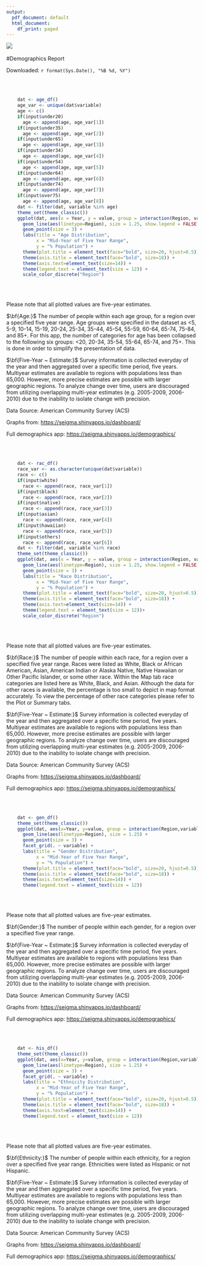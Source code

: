 ---
output:
  pdf_document: default
  html_document: 
    df_print: paged
---

![](logo.jpg)\  
 

#Demographics Report

Downloaded: `r format(Sys.Date(), "%B %d, %Y")`


<br><br>

```{r, echo=FALSE}
    dat <- age_df()
    age_var <- unique(dat$variable)
    age <- c()
    if(input$under20)
      age <- append(age, age_var[1])
    if(input$under35)
      age <- append(age, age_var[2])
    if(input$under65)
      age <- append(age, age_var[3])
    if(input$under34)
      age <- append(age, age_var[4])
    if(input$under54)
      age <- append(age, age_var[5])
    if(input$under64)
      age <- append(age, age_var[6])
    if(input$under74)
      age <- append(age, age_var[7])
    if(input$over75)
      age <- append(age, age_var[8])
    dat <- filter(dat, variable %in% age)
    theme_set(theme_classic())
    ggplot(dat, aes(x = Year, y = value, group = interaction(Region, variable), colour = interaction(Region, variable))) +
      geom_line(aes(linetype=Region), size = 1.25, show.legend = FALSE) + 
      geom_point(size = 3) + 
      labs(title = "Age Distribution", 
           x = "Mid-Year of Five Year Range",
           y = "% Population") + 
      theme(plot.title = element_text(face="bold", size=20, hjust=0.5)) +
      theme(axis.title = element_text(face="bold", size=18)) +
      theme(axis.text=element_text(size=14)) + 
      theme(legend.text = element_text(size = 12)) + 
      scale_color_discrete("Region")
```


<br><br>

Please note that all plotted values are five-year estimates.

$\bf{Age:}$ The number of people within each age group, for a region over a specified five year range. Age groups were specified in the dataset as <5, 5-9, 10-14, 15-19, 20-24, 25-34, 35-44, 45-54, 55-59, 60-64, 65-74, 75-84, and 85+. For this app, the number of categories for age has been collapsed to the following six groups: <20, 20-34, 35-54, 55-64, 65-74, and 75+. This is done in order to simplify the presentation of data. 

$\bf{Five-Year ~ Estimate:}$ Survey information is collected everyday of the year and then aggregated over a specific time period, five years. Multiyear estimates are available to regions with populations less than 65,000. However, more precise estimates are possible with larger geographic regions. To analyze change over time, users are discouraged from utilizing overlapping multi-year estimates (e.g. 2005-2009, 2006-2010) due to the inability to isolate change with precision.



Data Source: American Community Survey (ACS)

Graphs from: [https://seigma.shinyapps.io/dashboard/](https://seigma.shinyapps.io/dashboard/)

Full demographics app: [https://seigma.shinyapps.io/demographics/](https://seigma.shinyapps.io/demographics/)

<br><br>


```{r, echo=FALSE}
    dat <- rac_df()
    race_var <- as.character(unique(dat$variable))
    race <- c()
    if(input$white)
      race <- append(race, race_var[1])
    if(input$black)
      race <- append(race, race_var[2])
    if(input$native)
      race <- append(race, race_var[3])
    if(input$asian)
      race <- append(race, race_var[4])
    if(input$hawaiian)
      race <- append(race, race_var[5])
    if(input$others)
      race <- append(race, race_var[6])
    dat <- filter(dat, variable %in% race)
    theme_set(theme_classic())
    ggplot(dat, aes(x = Year, y = value, group = interaction(Region, variable), colour = interaction(Region, variable))) +
      geom_line(aes(linetype=Region), size = 1.25, show.legend = FALSE) + 
      geom_point(size = 3) + 
      labs(title = "Race Distribution", 
           x = "Mid-Year of Five Year Range",
           y = "% Population") + 
      theme(plot.title = element_text(face="bold", size=20, hjust=0.5)) +
      theme(axis.title = element_text(face="bold", size=18)) +
      theme(axis.text=element_text(size=14)) + 
      theme(legend.text = element_text(size = 12))+ 
      scale_color_discrete("Region")
```

<br><br>

Please note that all plotted values are five-year estimates.

$\bf{Race:}$ The number of people within each race, for a region over a specified five year range. Races were listed as White, Black or African American, Asian, American Indian or Alaska Native, Native Hawaiian or Other Pacific Islander, or some other race. Within the Map tab race categories are listed here as White, Black, and Asian. Although the data for other races is available, the percentage is too small to depict in map format accurately. To view the percentage of other race categories please refer to the Plot or Summary tabs.

$\bf{Five-Year ~ Estimate:}$ Survey information is collected everyday of the year and then aggregated over a specific time period, five years. Multiyear estimates are available to regions with populations less than 65,000. However, more precise estimates are possible with larger geographic regions. To analyze change over time, users are discouraged from utilizing overlapping multi-year estimates (e.g. 2005-2009, 2006-2010) due to the inability to isolate change with precision.


Data Source: American Community Survey (ACS)

Graphs from: [https://seigma.shinyapps.io/dashboard/](https://seigma.shinyapps.io/dashboard/)

Full demographics app: [https://seigma.shinyapps.io/demographics/](https://seigma.shinyapps.io/demographics/)

<br><br>


```{r, echo=FALSE}
    dat <- gen_df() 
    theme_set(theme_classic())
    ggplot(dat, aes(x=Year, y=value, group = interaction(Region,variable), colour = Region, label = value)) +
      geom_line(aes(linetype=Region), size = 1.25) + 
      geom_point(size = 3) + 
      facet_grid(. ~ variable) + 
      labs(title = "Gender Distribution", 
           x = "Mid-Year of Five Year Range",
           y = "% Population") + 
      theme(plot.title = element_text(face="bold", size=20, hjust=0.5)) +
      theme(axis.title = element_text(face="bold", size=18)) +
      theme(axis.text=element_text(size=14)) + 
      theme(legend.text = element_text(size = 12))
```

<br><br>

Please note that all plotted values are five-year estimates.

$\bf{Gender:}$ The number of people within each gender, for a region over a specified five year range.

$\bf{Five-Year ~ Estimate:}$ Survey information is collected everyday of the year and then aggregated over a specific time period, five years. Multiyear estimates are available to regions with populations less than 65,000. However, more precise estimates are possible with larger geographic regions. To analyze change over time, users are discouraged from utilizing overlapping multi-year estimates (e.g. 2005-2009, 2006-2010) due to the inability to isolate change with precision.


Data Source: American Community Survey (ACS)

Graphs from: [https://seigma.shinyapps.io/dashboard/](https://seigma.shinyapps.io/dashboard/)

Full demographics app: [https://seigma.shinyapps.io/demographics/](https://seigma.shinyapps.io/demographics/)

<br><br>

```{r, echo=FALSE}
    dat <- his_df() 
    theme_set(theme_classic())
    ggplot(dat, aes(x=Year, y=value, group = interaction(Region,variable), colour = Region)) +
      geom_line(aes(linetype=Region), size = 1.25) + 
      geom_point(size = 3) + 
      facet_grid(. ~ variable) + 
      labs(title = "Ethnicity Distribution", 
           x = "Mid-Year of Five Year Range",
           y = "% Population") + 
      theme(plot.title = element_text(face="bold", size=20, hjust=0.5)) +
      theme(axis.title = element_text(face="bold", size=18)) +
      theme(axis.text=element_text(size=14)) + 
      theme(legend.text = element_text(size = 12))
```


<br><br>

Please note that all plotted values are five-year estimates.

$\bf{Ethnicity:}$ The number of people within each ethnicity, for a region over a specified five year range. Ethnicities were listed as Hispanic or not Hispanic.

$\bf{Five-Year ~ Estimate:}$ Survey information is collected everyday of the year and then aggregated over a specific time period, five years. Multiyear estimates are available to regions with populations less than 65,000. However, more precise estimates are possible with larger geographic regions. To analyze change over time, users are discouraged from utilizing overlapping multi-year estimates (e.g. 2005-2009, 2006-2010) due to the inability to isolate change with precision.


Data Source: American Community Survey (ACS)

Graphs from: [https://seigma.shinyapps.io/dashboard/](https://seigma.shinyapps.io/dashboard/)

Full demographics app: [https://seigma.shinyapps.io/demographics/](https://seigma.shinyapps.io/demographics/)

